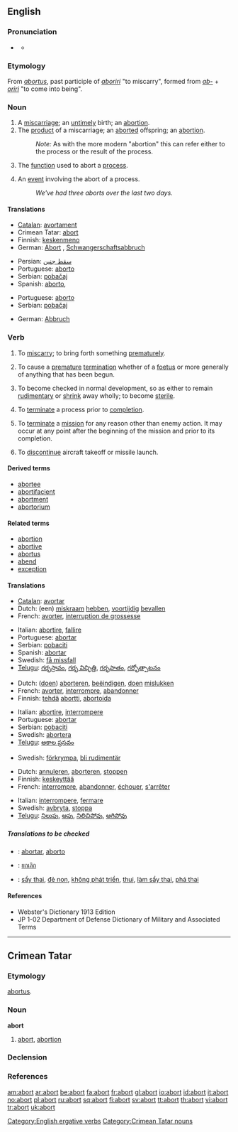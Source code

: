{{see|Abort}}
==English==

===Pronunciation===
*{{a|RP}} {{IPA|/əˈbɔːt/}}
**{{audio|en-us-abort.ogg|Audio (US)}}

===Etymology===
From {{L.}} ''[[abortus]]'', past participle of ''[[aboriri]]'' "to miscarry", formed from ''[[ab-]]'' + ''[[oriri]]'' "to come into being".

===Noun===
{{en-noun}}

# A [[miscarriage]]; an [[untimely]] birth; an [[abortion]].
# The [[product]] of a miscarriage; an [[aborted]] offspring; an [[abortion]].
#: ''Note:'' As with the more modern "abortion" this can refer either to the process or the result of the process.
# {{computing}} The [[function]] used to abort a [[process]].
# {{computing}} An [[event]] involving the abort of a process.
#: ''We've had three aborts over the last two days.''

====Translations====
{{trans-top|A miscarriage}}
*[[Catalan]]: [[avortament]] {{m}}
*Crimean Tatar: [[abort#Crimean Tatar|abort]]
*Finnish: [[keskenmeno]]
*German: [[Abort]] {{m}}, [[Schwangerschaftsabbruch]] {{m}}
{{trans-mid}}
*Persian: [[سقط جنین]]
*Portuguese: [[aborto]] {{m}}
*Serbian: [[pobačaj]]
*Spanish: [[aborto]], {{m}}
{{trans-bottom}}

{{trans-top|The product of a miscarriage}}
{{trans-mid}}
*Portuguese: [[aborto]] {{m}}
*Serbian: [[pobačaj]]
{{trans-bottom}}

{{trans-top|The function used to abort a process}}
*German: [[Abbruch]] {{m}}
{{trans-mid}}
{{trans-bottom}}

===Verb===
{{en-verb}}

# {{intransitive}} To [[miscarry]]; to bring forth something [[prematurely]].
# {{transitive}}  To cause a [[premature]] [[termination]] whether of a [[foetus]] or more generally of anything that has been begun.
# {{intransitive|biology}} To become checked in normal development, so as either to remain [[rudimentary]] or [[shrink]] away wholly; to become [[sterile]].
# {{transitive|computing}} To [[terminate]] a process prior to [[completion]].
# {{military}} To [[terminate]] a [[mission]] for any reason other than enemy action. It may occur at any point after the beginning of the mission and prior to its completion.
# {{rfd-redundant|included in mil sense}} {{aviation|military}} To [[discontinue]] aircraft takeoff or missile launch.

====Derived terms====
* [[abortee]]
* [[abortifacient]]
* [[abortment]]
* [[abortorium]]

====Related terms====
* [[abortion]]
* [[abortive]]
* [[abortus]]
* [[abend]]
* [[exception]]

====Translations====
{{trans-top|to miscarry}}
*[[Catalan]]: [[avortar]]
*Dutch: (een) [[miskraam]] [[hebben]], [[voortijdig]] [[bevallen]]
*French: [[avorter]], [[interruption de grossesse]]
{{trans-mid}}
*Italian: [[abortire]], [[fallire]]
*Portuguese: [[abortar]]
*Serbian: [[pobaciti]]
*Spanish: [[abortar]]
*Swedish: [[få missfall]]
*[[Telugu]]: [[గర్భస్రావం]], [[గర్భ విచ్ఛిత్తి]], [[గర్భపాతం]], [[గర్భోత్పాటనం]]
{{trans-bottom}}

{{trans-top|to cause a premature termination}}
*Dutch: ([[doen]]) [[aborteren]], [[beëindigen]], [[doen]] [[mislukken]]
*French: [[avorter]], [[interrompre]], [[abandonner]]
*Finnish: [[tehdä]] [[abortti]], [[abortoida]]
{{trans-mid}}
*Italian: [[abortire]], [[interrompere]]
*Portuguese: [[abortar]]
*Serbian: [[pobaciti]]
*Swedish: [[abortera]]
*[[Telugu]]: [[అకాల ప్రసవం]]
{{trans-bottom}}

{{trans-top|(''biology'') to become checked in normal development}}
{{trans-mid}}
*Swedish: [[förkrympa]], [[bli rudimentär]]
{{trans-bottom}}

{{trans-top|(''computing'') to terminate a process prior to completion}}
*Dutch: [[annuleren]], [[aborteren]], [[stoppen]]
*Finnish: [[keskeyttää]]
*French: [[interrompre]], [[abandonner]], [[échouer]], [[s'arrêter]]
{{trans-mid}}
*Italian: [[interrompere]], [[fermare]]
*Swedish: [[avbryta]], [[stoppa]]
*[[Telugu]]: [[నిలుపు]], [[ఆపు]], [[నిలిచిపోవు]], [[ఆగిపోవు]]
{{trans-bottom}}

=====Translations to be checked=====
{{checktrans}}
*{{ttbc|Interlingua}}: [[abortar]], [[aborto]]
*{{ttbc|Thai}}: [[ยกเลิก]]
*{{ttbc|Vietnamese}}: [[sẩy thai]], [[đẻ non]], [[không phát triển]], [[thui]], [[làm sẩy thai]], [[phá thai]]

====References====
*Webster's Dictionary 1913 Edition
*JP 1-02 Department of Defense Dictionary of Military and Associated Terms

[[Category:English ergative verbs]]

----

==Crimean Tatar==

===Etymology===
{{L.|crh}} [[abortus#Latin|abortus]].

===Noun===
'''abort'''

# [[abort#English|abort]], [[abortion]]

===Declension===
{{crh-latin-noun|nıñ|ga|nı|da|dan}}

===References===
{{R:Useinov-Mireev 2002}}

[[Category:Crimean Tatar nouns]]

[[am:abort]]
[[ar:abort]]
[[be:abort]]
[[fa:abort]]
[[fr:abort]]
[[gl:abort]]
[[io:abort]]
[[id:abort]]
[[it:abort]]
[[no:abort]]
[[pl:abort]]
[[ru:abort]]
[[sq:abort]]
[[fi:abort]]
[[sv:abort]]
[[tt:abort]]
[[th:abort]]
[[vi:abort]]
[[tr:abort]]
[[uk:abort]]